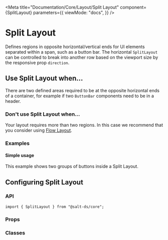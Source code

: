 
<Meta
  title="Documentation/Core/Layout/Split Layout"
  component={SplitLayout}
  parameters={{
    viewMode: "docs",
  }}
/>

# Split Layout

Defines regions in opposite horizontal/vertical ends for UI elements separated within a span, such as a button bar.
The horizontal `SplitLayout` can be controlled to break into another row based on the viewport size by the responsive prop `direction`.

<Canvas>
  <Story id="core-layout-split-layout--default" />
</Canvas>

## Use Split Layout when...

There are two defined areas required to be at the opposite horizontal ends of a container,
for example if two `ButtonBar` components need to be in a header.

### Don't use Split Layout when...

Your layout requires more than two regions. In this case we recommend that you consider using [Flow Layout](?path=/docs/documentation-core-layout-flow-layout--page).

### Examples

#### Simple usage

This example shows two groups of buttons inside a Split Layout.

<Canvas>
  <Story id="core-layout-split-layout--simple-usage" />
</Canvas>

## Configuring Split Layout

### API

```
import { SplitLayout } from "@salt-ds/core";
```

### Props

<ArgsTable of={SplitLayout} />

### Classes

<CSSClassTable of={SplitLayout} />

<HelpAndSupport />
